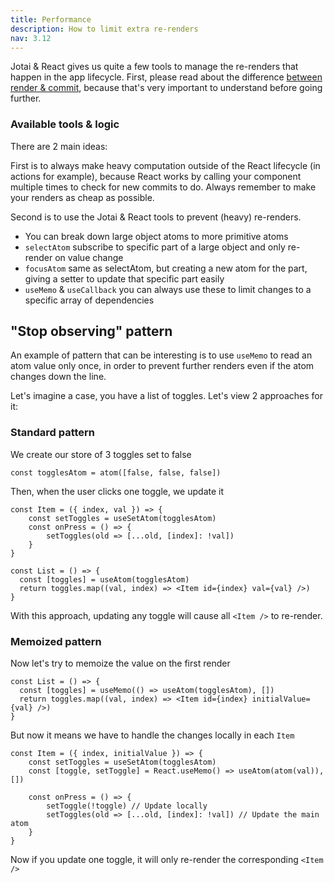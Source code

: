 ```yaml
---
title: Performance
description: How to limit extra re-renders
nav: 3.12
---
```


Jotai & React gives us quite a few tools to manage the re-renders that happen in the app lifecycle.
First, please read about the difference [between render & commit](https://reactjs.org/blog/2018/09/10/introducing-the-react-profiler.html#browsing-commits), because that's very important to understand before going further.

### Available tools & logic

There are 2 main ideas:

First is to always make heavy computation outside of the React lifecycle (in actions for example), because React works by calling your component multiple times to check for new commits to do. Always remember to make your renders as cheap as possible.

Second is to use the Jotai & React tools to prevent (heavy) re-renders.

- You can break down large object atoms to more primitive atoms
- `selectAtom` subscribe to specific part of a large object and only re-render on value change
- `focusAtom` same as selectAtom, but creating a new atom for the part, giving a setter to update that specific part easily
- `useMemo` & `useCallback` you can always use these to limit changes to a specific array of dependencies

## "Stop observing" pattern

An example of pattern that can be interesting is to use `useMemo` to read an atom value only once, in order to prevent further renders even if the atom changes down the line.

Let's imagine a case, you have a list of toggles. Let's view 2 approaches for it:

### Standard pattern

We create our store of 3 toggles set to false

```tsx
const togglesAtom = atom([false, false, false])
```

Then, when the user clicks one toggle, we update it

```tsx
const Item = ({ index, val }) => {
	const setToggles = useSetAtom(togglesAtom)
	const onPress = () => {
		setToggles(old => [...old, [index]: !val])
	}
}

const List = () => {
  const [toggles] = useAtom(togglesAtom)
  return toggles.map((val, index) => <Item id={index} val={val} />)
}
```

With this approach, updating any toggle will cause all `<Item />` to re-render.

### Memoized pattern

Now let's try to memoize the value on the first render

```tsx
const List = () => {
  const [toggles] = useMemo(() => useAtom(togglesAtom), [])
  return toggles.map((val, index) => <Item id={index} initialValue={val} />)
}
```

But now it means we have to handle the changes locally in each `Item`

```tsx
const Item = ({ index, initialValue }) => {
	const setToggles = useSetAtom(togglesAtom)
	const [toggle, setToggle] = React.useMemo() => useAtom(atom(val)), [])

	const onPress = () => {
		setToggle(!toggle) // Update locally
		setToggles(old => [...old, [index]: !val]) // Update the main atom
	}
}
```

Now if you update one toggle, it will only re-render the corresponding `<Item />`
